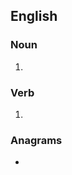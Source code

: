 {{also|Luffs}}

==English==

===Noun===
{{head|en|noun plural form}}

# {{plural of|luff|lang=en}}

===Verb===
{{head|en|verb form}}

# {{en-third-person singular of|luff}}

===Anagrams===
* {{l|en|sluff}}